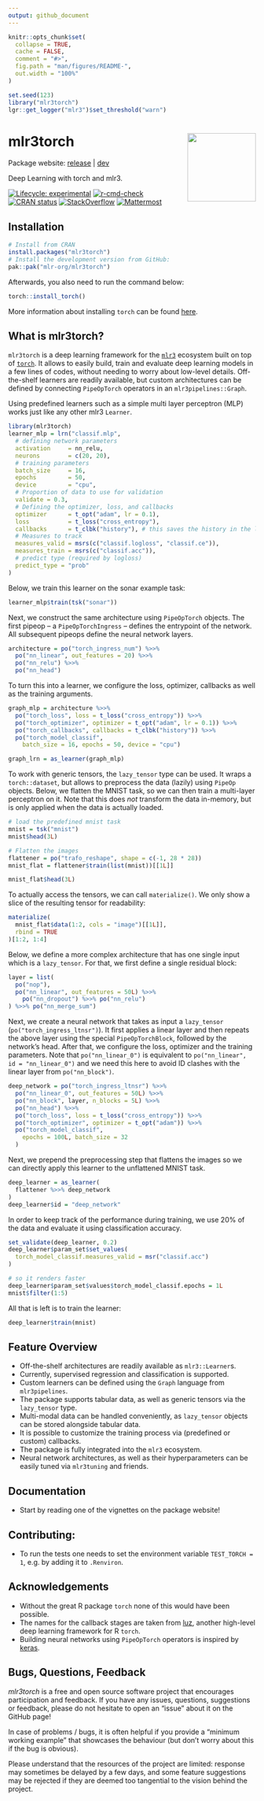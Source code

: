 ```yaml
---
output: github_document
---
```


<!-- README.md is generated from README.Rmd. Please edit that file -->

```r
knitr::opts_chunk$set(
  collapse = TRUE,
  cache = FALSE,
  comment = "#>",
  fig.path = "man/figures/README-",
  out.width = "100%"
)

set.seed(123)
library("mlr3torch")
lgr::get_logger("mlr3")$set_threshold("warn")
```

# mlr3torch <a href="https://mlr3torch.mlr-org.com"><img src="man/figures/logo.svg" align="right" height="139" /></a>

Package website: [release](https://mlr3torch.mlr-org.com/) | [dev](https://mlr3torch.mlr-org.com/dev)

Deep Learning with torch and mlr3.

<!-- badges: start -->
[![Lifecycle: experimental](https://img.shields.io/badge/lifecycle-experimental-orange.svg)](https://lifecycle.r-lib.org/articles/stages.html#experimental)
[![r-cmd-check](https://github.com/mlr-org/mlr3torch/actions/workflows/r-cmd-check.yml/badge.svg)](https://github.com/mlr-org/mlr3torch/actions/workflows/r-cmd-check.yml)
[![CRAN status](https://www.r-pkg.org/badges/version/mlr3torch)](https://CRAN.R-project.org/package=mlr3torch)
[![StackOverflow](https://img.shields.io/badge/stackoverflow-mlr3-orange.svg)](https://stackoverflow.com/questions/tagged/mlr3)
[![Mattermost](https://img.shields.io/badge/chat-mattermost-orange.svg)](https://lmmisld-lmu-stats-slds.srv.mwn.de/mlr_invite/)
<!-- badges: end -->

## Installation

```r
# Install from CRAN
install.packages("mlr3torch")
# Install the development version from GitHub:
pak::pak("mlr-org/mlr3torch")
```

Afterwards, you also need to run the command below:

```r
torch::install_torch()
```

More information about installing `torch` can be found [here](https://torch.mlverse.org/docs/articles/installation.html).

## What is mlr3torch?

`mlr3torch` is a deep learning framework for the [`mlr3`](https://mlr-org.com) ecosystem built on top of [`torch`](https://torch.mlverse.org/).
It allows to easily build, train and evaluate deep learning models in a few lines of codes, without needing to worry about low-level details.
Off-the-shelf learners are readily available, but custom architectures can be defined by connecting `PipeOpTorch` operators in an `mlr3pipelines::Graph`.

Using predefined learners such as a simple multi layer perceptron (MLP) works just like any other mlr3 `Learner`.

```r
library(mlr3torch)
learner_mlp = lrn("classif.mlp",
  # defining network parameters
  activation     = nn_relu,
  neurons        = c(20, 20),
  # training parameters
  batch_size     = 16,
  epochs         = 50,
  device         = "cpu",
  # Proportion of data to use for validation
  validate = 0.3,
  # Defining the optimizer, loss, and callbacks
  optimizer      = t_opt("adam", lr = 0.1),
  loss           = t_loss("cross_entropy"),
  callbacks      = t_clbk("history"), # this saves the history in the learner
  # Measures to track
  measures_valid = msrs(c("classif.logloss", "classif.ce")),
  measures_train = msrs(c("classif.acc")),
  # predict type (required by logloss)
  predict_type = "prob"
)
```

Below, we train this learner on the sonar example task:

```r
learner_mlp$train(tsk("sonar"))
```

Next, we construct the same architecture using `PipeOpTorch` objects.
The first pipeop -- a `PipeOpTorchIngress` -- defines the entrypoint of the network.
All subsequent pipeops define the neural network layers.

```r
architecture = po("torch_ingress_num") %>>%
  po("nn_linear", out_features = 20) %>>%
  po("nn_relu") %>>%
  po("nn_head")
```

To turn this into a learner, we configure the loss, optimizer, callbacks as well as the training arguments.

```r
graph_mlp = architecture %>>%
  po("torch_loss", loss = t_loss("cross_entropy")) %>>%
  po("torch_optimizer", optimizer = t_opt("adam", lr = 0.1)) %>>%
  po("torch_callbacks", callbacks = t_clbk("history")) %>>%
  po("torch_model_classif",
    batch_size = 16, epochs = 50, device = "cpu")

graph_lrn = as_learner(graph_mlp)
```

To work with generic tensors, the `lazy_tensor` type can be used.
It wraps a `torch::dataset`, but allows to preprocess the data (lazily) using `PipeOp` objects.
Below, we flatten the MNIST task, so we can then train a multi-layer perceptron on it.
Note that this does *not* transform the data in-memory, but is only applied when the data is actually loaded.

```r
# load the predefined mnist task
mnist = tsk("mnist")
mnist$head(3L)

# Flatten the images
flattener = po("trafo_reshape", shape = c(-1, 28 * 28))
mnist_flat = flattener$train(list(mnist))[[1L]]

mnist_flat$head(3L)
```

To actually access the tensors, we can call `materialize()`.
We only show a slice of the resulting tensor for readability:

```r
materialize(
  mnist_flat$data(1:2, cols = "image")[[1L]],
  rbind = TRUE
)[1:2, 1:4]
```

Below, we define a more complex architecture that has one single input which is a `lazy_tensor`.
For that, we first define a single residual block:

```r
layer = list(
  po("nop"),
  po("nn_linear", out_features = 50L) %>>%
    po("nn_dropout") %>>% po("nn_relu")
) %>>% po("nn_merge_sum")

```

Next, we create a neural network that takes as input a `lazy_tensor` (`po("torch_ingress_ltnsr")`).
It first applies a linear layer and then repeats the above layer using the special `PipeOpTorchBlock`, followed by the network's head.
After that, we configure the loss, optimizer and the training parameters.
Note that `po("nn_linear_0")` is equivalent to `po("nn_linear", id = "nn_linear_0")` and we need this here to avoid ID clashes with the linear layer from `po("nn_block")`.

```r
deep_network = po("torch_ingress_ltnsr") %>>%
  po("nn_linear_0", out_features = 50L) %>>%
  po("nn_block", layer, n_blocks = 5L) %>>%
  po("nn_head") %>>%
  po("torch_loss", loss = t_loss("cross_entropy")) %>>%
  po("torch_optimizer", optimizer = t_opt("adam")) %>>%
  po("torch_model_classif",
    epochs = 100L, batch_size = 32
  )
```
Next, we prepend the preprocessing step that flattens the images so we can directly apply this learner to the unflattened MNIST task.

```r
deep_learner = as_learner(
  flattener %>>% deep_network
)
deep_learner$id = "deep_network"
```

In order to keep track of the performance during training, we use 20% of the data and evaluate it using classification accuracy.

```r
set_validate(deep_learner, 0.2)
deep_learner$param_set$set_values(
  torch_model_classif.measures_valid = msr("classif.acc")
)
```

```r
# so it renders faster
deep_learner$param_set$values$torch_model_classif.epochs = 1L
mnist$filter(1:5)
```

All that is left is to train the learner:

```r
deep_learner$train(mnist)
```

## Feature Overview

* Off-the-shelf architectures are readily available as `mlr3::Learner`s.
* Currently, supervised regression and classification is supported.
* Custom learners can be defined using the `Graph` language from `mlr3pipelines`.
* The package supports tabular data, as well as generic tensors via the `lazy_tensor` type.
* Multi-modal data can be handled conveniently, as `lazy_tensor` objects can be stored alongside tabular data.
* It is possible to customize the training process via (predefined or custom) callbacks.
* The package is fully integrated into the `mlr3` ecosystem.
* Neural network architectures, as well as their hyperparameters can be easily tuned via `mlr3tuning` and friends.

## Documentation

* Start by reading one of the vignettes on the package website!


## Contributing:

* To run the tests one needs to set the environment variable `TEST_TORCH = 1`, e.g. by adding it to `.Renviron`.

## Acknowledgements

* Without the great R package `torch` none of this would have been possible.
* The names for the callback stages are taken from [luz](https://mlverse.github.io/luz/), another high-level deep learning framework for R `torch`.
* Building neural networks using `PipeOpTorch` operators is inspired by [keras](https://keras.io/).

## Bugs, Questions, Feedback

*mlr3torch* is a free and open source software project that
encourages participation and feedback. If you have any issues,
questions, suggestions or feedback, please do not hesitate to open an
“issue” about it on the GitHub page\!

In case of problems / bugs, it is often helpful if you provide a
“minimum working example” that showcases the behaviour (but don’t
worry about this if the bug is obvious).

Please understand that the resources of the project are limited:
response may sometimes be delayed by a few days, and some feature
suggestions may be rejected if they are deemed too tangential to the
vision behind the project.
